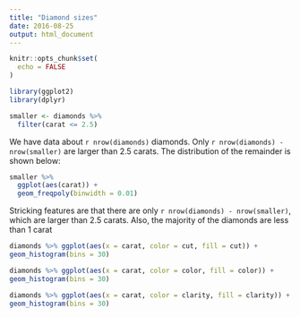 ```yaml
---
title: "Diamond sizes"
date: 2016-08-25
output: html_document
---
```

```r
knitr::opts_chunk$set(
  echo = FALSE
)
```

```r
library(ggplot2)
library(dplyr)

smaller <- diamonds %>% 
  filter(carat <= 2.5)
```

We have data about `r nrow(diamonds)` diamonds. Only 
`r nrow(diamonds) - nrow(smaller)` are larger than
2.5 carats. The distribution of the remainder is shown
below:

```r
smaller %>% 
  ggplot(aes(carat)) + 
  geom_freqpoly(binwidth = 0.01)
```

<!-- Section 27.3.1 exercise 3 -->

Stricking features are that there are only `r nrow(diamonds) - nrow(smaller)`, which are larger than 2.5 carats. 
Also, the majority of the diamonds are less than 1 carat



<!-- Section 27.4.7, exercise 1 -->

<!-- Graph for Cut-->
```r
diamonds %>% ggplot(aes(x = carat, color = cut, fill = cut)) + 
geom_histogram(bins = 30)
```


<!-- Graph for Color-->
```r
diamonds %>% ggplot(aes(x = carat, color = color, fill = color)) + 
geom_histogram(bins = 30)
```


<!-- Graph for Clarity-->
```r
diamonds %>% ggplot(aes(x = carat, color = clarity, fill = clarity)) + 
geom_histogram(bins = 30)
```